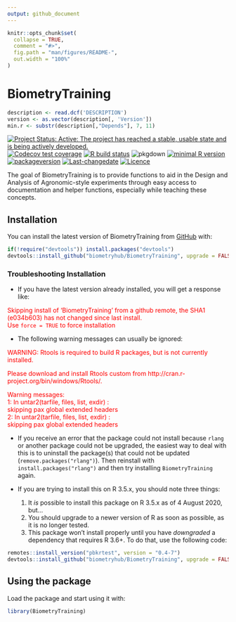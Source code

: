 ```yaml
---
output: github_document
---
```


<!-- README.md is generated from README.Rmd. Please edit that file -->

```r
knitr::opts_chunk$set(
  collapse = TRUE,
  comment = "#>",
  fig.path = "man/figures/README-",
  out.width = "100%"
)
```

# BiometryTraining

```r
description <- read.dcf('DESCRIPTION')
version <- as.vector(description[, 'Version'])
min.r <- substr(description[,"Depends"], 7, 11)
```

<!-- badges: start -->
[![Project Status: Active:  The project has reached a stable, usable state and is being actively developed.](http://www.repostatus.org/badges/latest/active.svg)](http://www.repostatus.org/#active)
[![Codecov test coverage](https://codecov.io/gh/biometryhub/BiometryTraining/branch/master/graph/badge.svg)](https://codecov.io/gh/biometryhub/BiometryTraining?branch=master)
[![R build status](https://github.com/biometryhub/BiometryTraining/workflows/R-CMD-check/badge.svg)](https://github.com/biometryhub/BiometryTraining/actions)
![pkgdown](https://github.com/biometryhub/BiometryTraining/workflows/pkgdown/badge.svg)
[![minimal R version](https://img.shields.io/badge/R%3E%3D-`r min.r`-6666ff.svg)](https://cran.r-project.org/)
[![packageversion](https://img.shields.io/badge/Package%20version-`r gsub('-', '--', version)`-orange.svg?style=flat-square)](/commits/master)
[![Last-changedate](https://img.shields.io/badge/last%20change-`r gsub('-', '--', Sys.Date())`-yellowgreen.svg)](/commits/master)
[![Licence](https://img.shields.io/github/license/mashape/apistatus.svg)](http://choosealicense.com/licenses/mit/)
<!-- badges: end -->

The goal of BiometryTraining is to provide functions to aid in the Design and Analysis of Agronomic-style experiments through easy access to documentation and helper functions, especially while teaching these concepts.

## Installation

You can install the latest version of BiometryTraining from [GitHub](https://github.com/) with:

```r
if(!require("devtools")) install.packages("devtools") 
devtools::install_github("biometryhub/BiometryTraining", upgrade = FALSE)
```


### Troubleshooting Installation

- If you have the latest version already installed, you will get a response like:

<span style="color: red;">Skipping install of 'BiometryTraining' from a github remote, the SHA1 (e034b603) has not changed since last install.<br>
  Use `force = TRUE` to force installation</span>

- The following warning messages can usually be ignored:

<span style="color: red;">WARNING: Rtools is required to build R packages, but is not currently installed.</span>

<span style="color: red;">Please download and install Rtools custom from http://cran.r-project.org/bin/windows/Rtools/.</span>

<span style="color: red;">Warning messages:<br>
1: In untar2(tarfile, files, list, exdir) :<br>
  skipping pax global extended headers<br>
2: In untar2(tarfile, files, list, exdir) :<br>
  skipping pax global extended headers</span>

- If you receive an error that the package could not install because `rlang` or another package could not be upgraded, the easiest way to deal with this is to uninstall the package(s) that could not be updated (`remove.packages("rlang")`). Then reinstall with `install.packages("rlang")` and then try installing `BiometryTraining` again.

- If you are trying to install this on R 3.5.x, you should note three things:
  1. It *is* possible to install this package on R 3.5.x as of 4 August 2020, but...
  1. You should upgrade to a newer version of R as soon as possible, as it is no longer tested.
  2. This package won't install properly until you have _downgraded_ a dependency that requires R 3.6+. To do that, use the following code:
  
```r
remotes::install_version("pbkrtest", version = "0.4-7")
devtools::install_github("biometryhub/BiometryTraining", upgrade = FALSE)
```


## Using the package

Load the package and start using it with:

```r
library(BiometryTraining)
```
